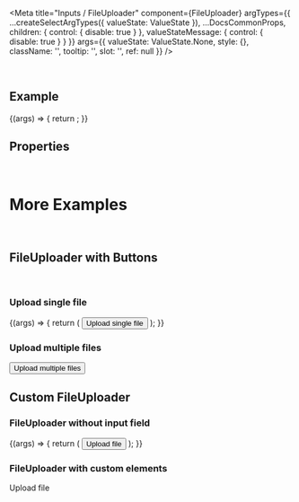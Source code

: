 
<Meta
  title="Inputs / FileUploader"
  component={FileUploader}
  argTypes={{
    ...createSelectArgTypes({ valueState: ValueState }),
    ...DocsCommonProps,
    children: { control: { disable: true } },
    valueStateMessage: { control: { disable: true } }
  }}
  args={{
    valueState: ValueState.None,
    style: {},
    className: '',
    tooltip: '',
    slot: '',
    ref: null
  }}
/>

<DocsHeader />

<br />

## Example

<Canvas>
  <Story name="Default">
    {(args) => {
      return <FileUploader {...args} />;
    }}
  </Story>
</Canvas>

## Properties

<ArgsTable story="." />

<br />

# More Examples

<br />

## FileUploader with Buttons

<br />

### Upload single file

<Canvas>
  <Story name="With Buttons">
    {(args) => {
      return (
        <FileUploader {...args}>
          <Button>Upload single file</Button>
        </FileUploader>
      );
    }}
  </Story>
</Canvas>

### Upload multiple files

<Canvas>
  <FileUploader multiple>
    <Button>Upload multiple files</Button>
  </FileUploader>
</Canvas>

<br />

## Custom FileUploader

### FileUploader without input field

<Canvas>
  <Story name="Custom FileUploader">
    {(args) => {
      return (
        <FileUploader hideInput>
          <Button>Upload file</Button>
        </FileUploader>
      );
    }}
  </Story>
</Canvas>

### FileUploader with custom elements

<Canvas>
  <FlexBox alignItems={FlexBoxAlignItems.Center}>
    <FileUploader hideInput>
      <Avatar icon="upload" />
    </FileUploader>
    <FileUploader hideInput>
      <Badge>Upload file</Badge>
    </FileUploader>
  </FlexBox>
</Canvas>

